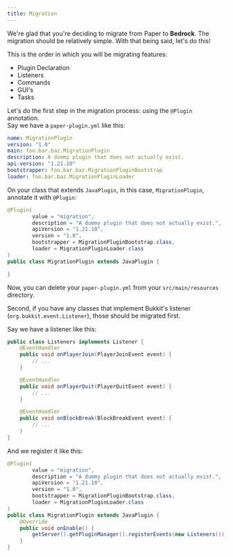 ```yaml
---
title: Migration
---
```


We're glad that you're deciding to migrate from Paper to **Bedrock**. The migration should be
relatively simple. With that being said, let's do this!

This is the order in which you will be migrating features:

- Plugin Declaration
- Listeners
- Commands
- GUI's
- Tasks

Let's do the first step in the migration process: using the `@Plugin` annotation.<br/>
Say we have a `paper-plugin.yml` like this:

```yml
name: MigrationPlugin
version: "1.0"
main: foo.bar.baz.MigrationPlugin
description: A dummy plugin that does not actually exist.
api-version: "1.21.10"
bootstrapper: foo.bar.baz.MigrationPluginBootstrap
loader: foo.bar.baz.MigrationPluginLoader
```

On your class that extends `JavaPlugin`, in this case, `MigrationPlugin`, annotate it with `@Plugin`:

```java
@Plugin(
        value = "migration",
        description = "A dummy plugin that does not actually exist.",
        apiVersion = "1.21.10",
        version = "1.0",
        bootstrapper = MigrationPluginBootstrap.class,
        loader = MigrationPluginLoader.class
)
public class MigrationPlugin extends JavaPlugin {

}
```

Now, you can delete your `paper-plugin.yml` from your `src/main/resources` directory.

Second, if you have any classes that implement Bukkit's listener (`org.bukkit.event.Listener`), those should
be migrated first.

Say we have a listener like this:

```java
public class Listeners implements Listener {
    @EventHandler
    public void onPlayerJoin(PlayerJoinEvent event) {
        // ...
    }

    @EventHandler
    public void onPlayerQuit(PlayerQuitEvent event) {
        // ...
    }

    @EventHandler
    public void onBlockBreak(BlockBreakEvent event) {
        // ...
    }
}
```

And we register it like this:

```java
@Plugin(
        value = "migration",
        description = "A dummy plugin that does not actually exist.",
        apiVersion = "1.21.10",
        version = "1.0",
        bootstrapper = MigrationPluginBootstrap.class,
        loader = MigrationPluginLoader.class
)
public class MigrationPlugin extends JavaPlugin {
    @Override
    public void onEnable() {
        getServer().getPluginManager().registerEvents(new Listeners());
    }
}
```
